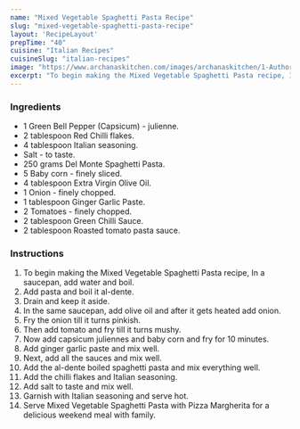 ---
name: "Mixed Vegetable Spaghetti Pasta Recipe"
slug: "mixed-vegetable-spaghetti-pasta-recipe"
layout: 'RecipeLayout'
prepTime: "40"
cuisine: "Italian Recipes"
cuisineSlug: "italian-recipes"
image: "https://www.archanaskitchen.com/images/archanaskitchen/1-Author/Raksha_Kamat/Mixed_Veg_Spaghetti_Pasta.jpg"
excerpt: "To begin making the Mixed Vegetable Spaghetti Pasta recipe, In a saucepan, add water and boil"
---

### Ingredients

- 1 Green Bell Pepper (Capsicum) - julienne.
- 2 tablespoon Red Chilli flakes.
- 4 tablespoon Italian seasoning.
- Salt - to taste.
- 250 grams Del Monte Spaghetti Pasta.
- 5 Baby corn - finely sliced.
- 4 tablespoon Extra Virgin Olive Oil.
- 1 Onion - finely chopped.
- 1 tablespoon Ginger Garlic Paste.
- 2 Tomatoes - finely chopped.
- 2 tablespoon Green Chilli Sauce.
- 2 tablespoon Roasted tomato pasta sauce.

### Instructions

1. To begin making the Mixed Vegetable Spaghetti Pasta recipe, In a saucepan, add water and boil.
1. Add pasta and boil it al-dente.
1. Drain and keep it aside.
1. In the same saucepan, add olive oil and after it gets heated add onion.
1. Fry the onion till it turns pinkish.
1. Then add tomato and fry till it turns mushy.
1. Now add capsicum juliennes and baby corn and fry for 10 minutes.
1. Add ginger garlic paste and mix well.
1. Next, add all the sauces and mix well.
1. Add the al-dente boiled spaghetti pasta and mix everything well.
1. Add the chilli flakes and Italian seasoning.
1. Add salt to taste and mix well.
1. Garnish with Italian seasoning and serve hot.
1. Serve Mixed Vegetable Spaghetti Pasta with Pizza Margherita for a delicious weekend meal with family.
